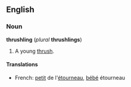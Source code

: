 ==English==
===Noun===
'''thrushling''' (''plural'' '''thrushlings''')

#A young [[thrush]].

====Translations====

*French: [[petit]] de l'[[étourneau]], [[bébé]] étourneau